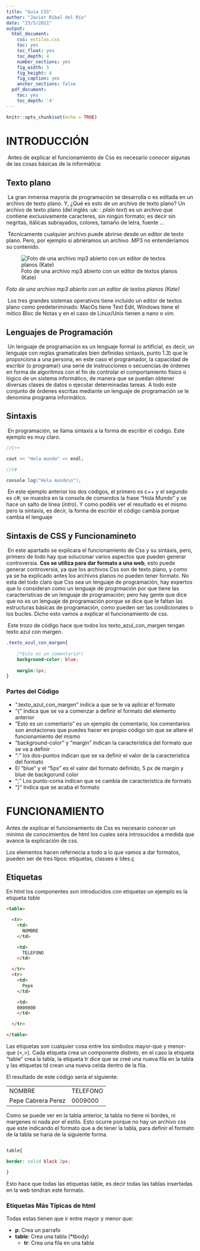 ```yaml
---
title: "Guia CSS"
author: "Javier Ribal del Río"
date: "23/5/2021"
output:
  html_document:
    css: estilos.css
    toc: yes
    toc_float: yes
    toc_depth: 4
    number_sections: yes
    fig_width: 5
    fig_height: 4
    fig_caption: yes
    anchor_sections: false
  pdf_document:
    toc: yes
    toc_depth: '4'
---
```

<!--Necesario-->
```r
knitr::opts_chunk$set(echo = TRUE)
```



# INTRODUCCIÓN

​		Antes de explicar el funcionamiento de Css es necesario conocer algunas de las cosas básicas de la informática:

## Texto plano

​		La gran inmensa mayoría de programación se desarrolla o es editada en un archivo de texto plano. Y, ¿Qué es esto de un archivo de texto plano? Un archivo de texto plano (del inglés :uk: : *plain text*) es un archivo que contiene exclusivamente caracteres, sin ningún formato; es decir sin negritas, itálicas subrayados, colores, tamaño de letra, fuente ...



​		Técnicamente cualquier archivo puede abrirse desde un editor de texto plano. Pero, por ejemplo si abriéramos un archivo .MP3 no entenderíamos su contenido.



![Foto de una archivo mp3 abierto con un editor de textos planos (Kate)](Fotos/mp3_plano.png)

*Foto de una archivo mp3 abierto con un editor de textos planos (Kate)*



​	Los tres grandes sistemas operativos tiene incluido un editor de textos plano como predeteriminado: MacOs tiene Text Edit, Windows tiene el mítico Bloc de Notas y en el caso de Linux/Unix tienen a nano o vim.

## Lenguajes de  Programación

​	Un lenguaje de programación es un lenguaje formal (o artificial, es decir, un lenguaje con reglas gramaticales bien definidas sintaxis, punto 1.3) que le proporciona a una persona, en este caso el programador, la capacidad de escribir (o programar) una serie de instrucciones o secuencias de órdenes en forma de algoritmos con el fin de controlar el comportamiento físico o lógico de un sistema informático, de manera que se puedan obtener diversas clases de datos o ejecutar determinadas tareas. A todo este conjunto de órdenes escritas mediante un lenguaje de programación se le denomina programa informático.

## Sintaxis

​	En programación, se llama sintaxis a la forma de escribir el código. Este ejemplo es muy claro.

```c++
//C++

cout << "Hola mundo" << endl;
```

```c#
//C#

console.log("Hola mundo\n");
```

​	En este ejemplo anterior los dos códigos, el primero es c++  y el segundo es c#; se muestra en la consola de comandos la frase "Hola Mundo" y se hace un salto de linea (*intro*). Y como podéis ver el resultado es el mismo pero la sintaxis, es decir, la forma de escribir el código cambia porque cambia el lenguaje

## Sintaxis de CSS y Funcionamineto

​	En este apartado se explicara el funcionamiento de Css y su sintaxis, pero, primero de todo hay que solucionar varios aspectos que pueden generar controversia. **Css se utiliza para dar formato a una web**, esto puede generar controversia, ya que los archivos Css son de texto plano, y como ya se ha explicado antes los archivos planos no pueden tener formato. No esta del todo claro que Css sea un lenguaje de programación, hay expertos que lo consideran como un lenguaje de progrmación por que tiene las caracteristicas de un lenguaje de programación; pero hay gente que dice que no es un lenguaje de programación porque se dice que le faltan las estructuras básicas de programación, como pueden ser las condicionales o los bucles. Dicho esto vamos a explicar el funcionamiento de css.

​	Este trozo de código hace que todos los texto_azul_con_margen tengan texto azul con margen.

```css
.texto_azul_con_margen{
    
    /*Esto es un comentario*/
    background-color: blue;
    
    margin:5px;
}
```

### Partes del Código

- ".texto_azul_con_margen" indica a que se le va aplicar el formato
- "{" Indica que se va a comenzar a definir el formato del elemento anterior
- "Esto es un comentario" es un ejemplo de comentario, los comentarios son anotaciones que puedes hacer en propio código sin que se altere el funcionamiento del mismo
- "background-color" y "margin" indican la característica del formato que se va a definir
- ":" los dos-puntos indican que se va definir el valor de la característica del formato
- El "blue" y el "5px" es el valor del formato definido, 5 px de margin y blue de backgorund color
- ";" Los punto-coma indican que se cambia de caracteristica de formato
- "}" Indica que se acaba el formato 

# FUNCIONAMIENTO

Antes de explicar el funcionamiento de Css es necesario conocer un minimo de conocimientos de html los cuales sera introsucidos a medida que avance la explicación de css.

Los elementos hacen refernecia a todo a lo que vamos a dar formatos, pueden ser de tres tipos: etiquetas, classes e Ides.ç

## Etiquetas

En html los componentes son introducidos con etiquetas un ejemplo es la etiqueta *table*

```html
<table>

  <tr>
    <td>
      NOMBRE
    </td>

    <td>
      TELEFONO
    </td>

  </tr>
  <tr>
    <td>
      Pepe
    </td>

    <td>
    0009000
    </td>

  </tr>

</table>

```
Las etiquetas son cualquier cosa entre los simbolos mayor-que y menor-que (<,>). Cada etiqueta crea un componente distinto, en el caso la etiqueta "table" crea la tabla, la etiqueta tr dice que se creé una nueva fila en la tabla y las etiquetas td crean una nueva celda dentro de la fila.

El resultado de este código seria el siguiente:

<table>

  <tr>
    <td>
      NOMBRE
    </td>

    <td>
      TELEFONO
    </td>

  </tr>
  <tr>
    <td>
      Pepe Cabrera Perez
    </td>

    <td>
    0009000
    </td>

  </tr>

</table>

Como se puede ver en la tabla anterior, la tabla no tiene ni bordes, ni margenes ni nada por el estilo. Esto ocurre porque no hay un archivo css que este indicando el formato que a de tener la tabla, para definir el formato de la tabla se haria de la siguiente forma.

```css

table{

border: solid black 2px;

}

```

Esto hace que todas las etiquetas table, es decir todas las tablas insertadas en la web tendran este formato.

### Etiquetas Más Típicas de html

Todas estas tienen que ir entre mayor y menor que:

- **p**: Crea un parrafo
- **table**: Crea una tabla (*tbody)
  - **tr**: Crea una fila en una tabla